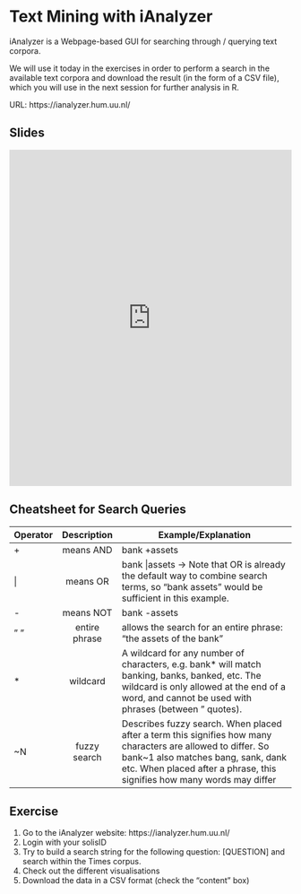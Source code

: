 # Text Mining with iAnalyzer

iAnalyzer is a Webpage-based GUI for searching through / querying text corpora.

We will use it today in the exercises in order to perform a search in the available text corpora and download the result (in the form of a CSV file), which you will use in the next session for further analysis in R.

URL: https://ianalyzer.hum.uu.nl/


## Slides

<embed src="https://github.com/UtrechtUniversity/workshop-text-mining-rsa/blob/i_analyzer_session/book/slides/slides_ianalyzer.pdf" type="application/pdf" width="100%" height="600px" />

## Cheatsheet for Search Queries

Operator    Description     Example/Explanation
--------   --------------   ----------------
+           means AND       bank +assets
|           means OR        bank |assets -> Note that OR is already the default way to combine search terms, so "bank assets" would be sufficient in this example.
-           means NOT       bank -assets
" "         entire phrase   allows the search for an entire phrase: “the assets of the bank”
*	          wildcard        A wildcard for any number of characters, e.g. bank* will match banking, banks, banked, etc. The wildcard is only allowed at the end of a word, and cannot be used with phrases (between " quotes).
~N         fuzzy search     Describes fuzzy search. When placed after a term this signifies how many characters are allowed to differ. So bank~1 also matches bang, sank, dank etc. When placed after a phrase, this signifies how many words may differ
---------  --------------   ----------------



	
## Exercise

1. Go to the iAnalyzer website: https://ianalyzer.hum.uu.nl/  
2. Login with your solisID
3. Try to build a search string for the following question:  [QUESTION]  and search within the Times corpus.
4. Check out the different visualisations
5. Download the data in a CSV format (check the "content" box)
 

